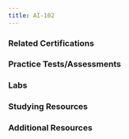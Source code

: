 ```yaml
---
title: AI-102
---
```



<LinkCard title="Exam AI-102: Designing and Implementing a Microsoft Azure AI Solution" href="https://learn.microsoft.com/en-us/certifications/exams/ai-102"/>
<LinkCard title="AI-102 Exam Study Guide" href="https://aka.ms/ai102-studyguide" />

### Related Certifications
<CardGrid>
  <LinkCard title="Microsoft Certified: Azure AI Engineer Associate" href="https://learn.microsoft.com/en-us/certifications/azure-ai-engineer" target="_blank"/>
</CardGrid>

### Practice Tests/Assessments
<CardGrid>
  <LinkCard title="MSLearn Practice Assessment" href="https://learn.microsoft.com/certifications/exams/ai-102/practice/assessment?assessment-type=practice&assessmentId=61" />
  <LinkCard title="MeasureUp Practice Tests" href="https://www.measureup.com/microsoft-practice-test-ai-102-designing-and-implementing-an-azure-ai-solution.html#u44" />
</CardGrid>

### Labs
  <LinkCard title="Exam Labs" href="https://futureURLOfLabPage.com" />

### Studying Resources
<Tabs>

  <TabItem label="Text">
  <CardGrid>
  <LinkCard title="Microsoft Learn" href="https://learn.microsoft.com/en-us/certifications/exams/ai-102" />
  </CardGrid>
  </TabItem>

  <TabItem label="Videos">
  <CardGrid>
  <LinkCard title="Microsoft Learn Exam Readiness Zone" href="https://learn.microsoft.com/en-us/shows/exam-readiness-zone/preparing-for-ai-102-plan-and-manage-an-azure-ai-solution-1-of-5/" />
  <LinkCard title="John Savill Study Cram" href="https://www.youtube.com/watch?v=I7fdWafTcPY&list=PLlVtbbG169nH_CJl4wwKBfS1V8nMYr7xL&index=11&pp=iAQB" />
  </CardGrid>
  </TabItem>

  <TabItem label="Paid">
  <CardGrid>
  <LinkCard title="Pluralsight Course" href="https://www.pluralsight.com/paths/microsoft-exam-ai-102-designing-and-implementing-a-microsoft-azure-ai-solution" />
  </CardGrid>
  </TabItem>

</Tabs>

### Additional Resources
<CardGrid>
  <LinkCard title="Microsoft Azure Free Account" href="https://azure.microsoft.com/en-us/offers/ms-azr-0044p" /> 
</CardGrid>